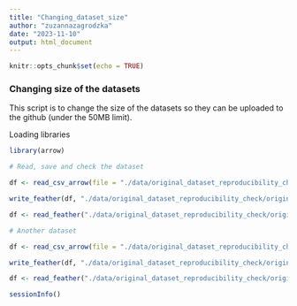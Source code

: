 ```yaml
---
title: "Changing_dataset_size"
author: "zuzannazagrodzka"
date: "2023-11-10"
output: html_document
---
```


```r
knitr::opts_chunk$set(echo = TRUE)
```



### Changing size of the datasets
This script is to change the size of the datasets so they can be uploaded to the github (under the 50MB limit).


Loading libraries
```r
library(arrow)
```

```r
# Read, save and check the dataset

df <- read_csv_arrow(file = "./data/original_dataset_reproducibility_check/original_cleaned_data.csv")

write_feather(df, "./data/original_dataset_reproducibility_check/original_cleaned_data.arrow")

df <- read_feather("./data/original_dataset_reproducibility_check/original_cleaned_data.arrow")

# Another dataset

df <- read_csv_arrow(file = "./data/original_dataset_reproducibility_check/original_dataset_words_stm_5topics.csv")

write_feather(df, "./data/original_dataset_reproducibility_check/original_dataset_words_stm_5topics.arrow")

df <- read_feather("./data/original_dataset_reproducibility_check/original_dataset_words_stm_5topics.arrow")


```



```r
sessionInfo()

```

